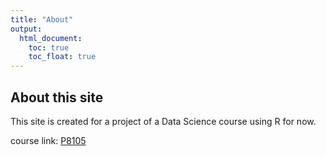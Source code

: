 ```yaml
---
title: "About"
output: 
  html_document:
    toc: true
    toc_float: true
---
```


## About this site

This site is created for a project of a Data Science course using R for now.

course link:
[P8105](https://www.p8105.com/)